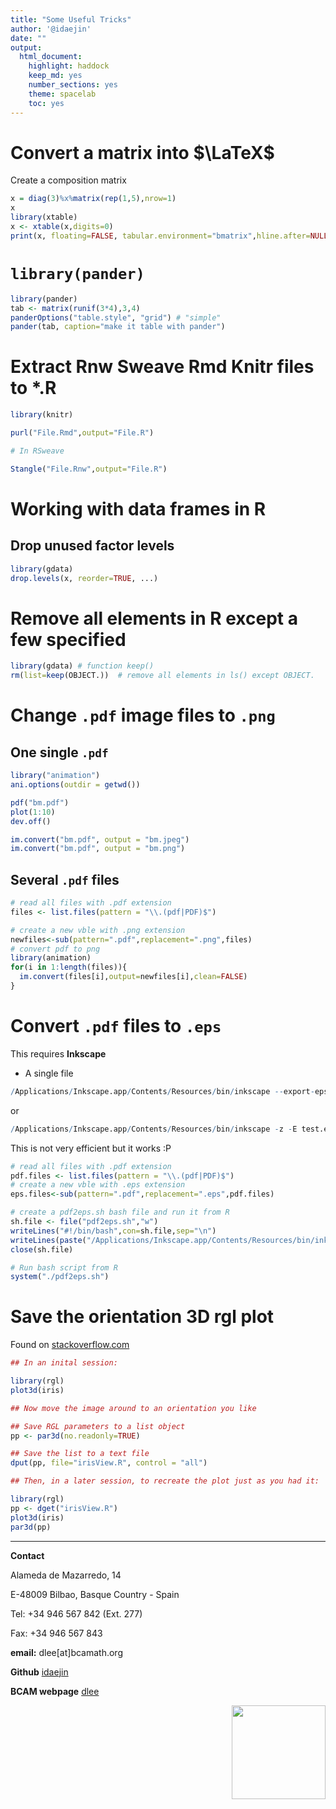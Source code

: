 ```yaml
---
title: "Some Useful Tricks"
author: '@idaejin'
date: ""
output:
  html_document:
    highlight: haddock
    keep_md: yes
    number_sections: yes
    theme: spacelab
    toc: yes
---
```



# Convert a matrix into $\LaTeX$

Create a composition matrix 

```r
x = diag(3)%x%matrix(rep(1,5),nrow=1)
x
library(xtable)
x <- xtable(x,digits=0)
print(x, floating=FALSE, tabular.environment="bmatrix",hline.after=NULL, include.rownames=FALSE, include.colnames=FALSE)
```

# `library(pander)`

```r
library(pander)
tab <- matrix(runif(3*4),3,4)
panderOptions("table.style", "grid") # "simple"
pander(tab, caption="make it table with pander")
```

# Extract Rnw Sweave Rmd Knitr files to *.R

```r
library(knitr)

purl("File.Rmd",output="File.R")

# In RSweave

Stangle("File.Rnw",output="File.R")
```

# Working with data frames in R

## Drop unused factor levels

```r
library(gdata)
drop.levels(x, reorder=TRUE, ...)
```

#  Remove all elements in R except a few specified

```r
library(gdata) # function keep()
rm(list=keep(OBJECT.))  # remove all elements in ls() except OBJECT.
```



# Change `.pdf` image files to `.png`

## One single `.pdf`

```r
library("animation")
ani.options(outdir = getwd())

pdf("bm.pdf")
plot(1:10)
dev.off()

im.convert("bm.pdf", output = "bm.jpeg")
im.convert("bm.pdf", output = "bm.png")
```

## Several `.pdf` files



```r
# read all files with .pdf extension
files <- list.files(pattern = "\\.(pdf|PDF)$")

# create a new vble with .png extension 
newfiles<-sub(pattern=".pdf",replacement=".png",files)
# convert pdf to png
library(animation)
for(i in 1:length(files)){
  im.convert(files[i],output=newfiles[i],clean=FALSE)
}
```

# Convert `.pdf` files to `.eps`

This requires **Inkscape**

- A single file
```r
/Applications/Inkscape.app/Contents/Resources/bin/inkscape --export-eps test.eps -w 1024 -h 768 test.pdf
```
or 
```r
/Applications/Inkscape.app/Contents/Resources/bin/inkscape -z -E test.eps test.pdf
```

This is not very efficient but it works :P

```r
# read all files with .pdf extension
pdf.files <- list.files(pattern = "\\.(pdf|PDF)$")
# create a new vble with .eps extension 
eps.files<-sub(pattern=".pdf",replacement=".eps",pdf.files)

# create a pdf2eps.sh bash file and run it from R
sh.file <- file("pdf2eps.sh","w")
writeLines("#!/bin/bash",con=sh.file,sep="\n")
writeLines(paste("/Applications/Inkscape.app/Contents/Resources/bin/inkscape -z -E",eps.files,pdf.files),con=sh.file,sep="\n")
close(sh.file)

# Run bash script from R
system("./pdf2eps.sh")
```

# Save the orientation 3D rgl plot

Found on [stackoverflow.com](http://stackoverflow.com/questions/16362381/save-the-orientation-of-a-rgl-plot3d-plot)

```r
## In an inital session:

library(rgl)
plot3d(iris) 

## Now move the image around to an orientation you like

## Save RGL parameters to a list object
pp <- par3d(no.readonly=TRUE)

## Save the list to a text file
dput(pp, file="irisView.R", control = "all")

## Then, in a later session, to recreate the plot just as you had it:

library(rgl)
pp <- dget("irisView.R")
plot3d(iris)
par3d(pp)

```


-----------------------------------------------------

**Contact**

Alameda de Mazarredo, 14

E-48009 Bilbao, Basque Country - Spain

Tel: +34 946 567 842 (Ext. 277)

Fax: +34 946 567 843

**email:** dlee[at]bcamath.org

**Github** [idaejin](https://github.com/idaejin/)

**BCAM webpage** [dlee](http://www.bcamath.org/en/people/dlee)

<img src="http://www.bcamath.org/public_images/logo_bcam.jpg" style="width: 150px;" align="right">

